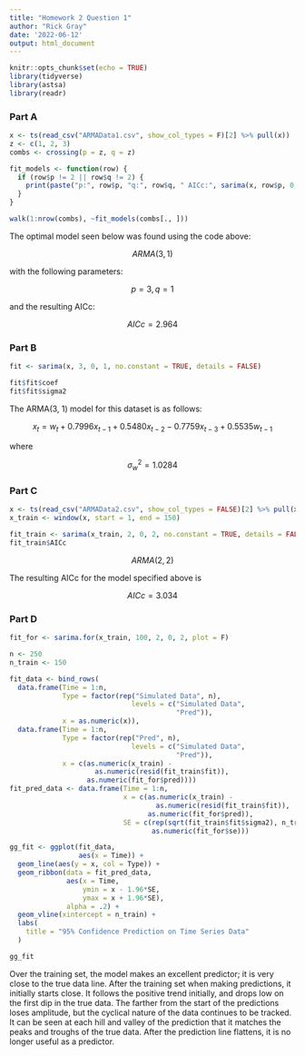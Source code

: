 ```yaml
---
title: "Homework 2 Question 1"
author: "Rick Gray"
date: '2022-06-12'
output: html_document
---
```


```r
knitr::opts_chunk$set(echo = TRUE)
library(tidyverse)
library(astsa)
library(readr)
```

### Part A

```r
x <- ts(read_csv("ARMAData1.csv", show_col_types = F)[2] %>% pull(x))
z <- c(1, 2, 3)
combs <- crossing(p = z, q = z)

fit_models <- function(row) {
  if (row$p != 2 || row$q != 2) {
    print(paste("p:", row$p, "q:", row$q, " AICc:", sarima(x, row$p, 0, row$q, no.constant = T, details = F)$AICc))
  }
}

walk(1:nrow(combs), ~fit_models(combs[., ]))
```

The optimal model seen below was found using the code above:

<center>$ARMA(3, 1)$</center>

with the following parameters:

<center>$p=3, q=1$</center>

and the resulting AICc:

<center>$AICc=2.964$</center>

### Part B

```r
fit <- sarima(x, 3, 0, 1, no.constant = TRUE, details = FALSE)

fit$fit$coef
fit$fit$sigma2
```

The ARMA(3, 1) model for this dataset is as follows:

<center>$x_{t} = w_{t} + 0.7996x_{t-1} + 0.5480x_{t-2} - 0.7759x_{t-3} + 0.5535w_{t-1}$</center>

where

<center>$\sigma_{w}^{2} = 1.0284$</center>

### Part C

```r
x <- ts(read_csv("ARMAData2.csv", show_col_types = FALSE)[2] %>% pull(x))
x_train <- window(x, start = 1, end = 150)

fit_train <- sarima(x_train, 2, 0, 2, no.constant = TRUE, details = FALSE)
fit_train$AICc
```

<center>$ARMA(2, 2)$</center>

The resulting AICc for the model specified above is

<center>$AICc=3.034$</center>

### Part D

```r
fit_for <- sarima.for(x_train, 100, 2, 0, 2, plot = F)

n <- 250
n_train <- 150

fit_data <- bind_rows(
  data.frame(Time = 1:n,
             Type = factor(rep("Simulated Data", n),
                              levels = c("Simulated Data",
                                         "Pred")),
             x = as.numeric(x)),
  data.frame(Time = 1:n,
             Type = factor(rep("Pred", n),
                              levels = c("Simulated Data",
                                         "Pred")),
             x = c(as.numeric(x_train) - 
                     as.numeric(resid(fit_train$fit)), 
                   as.numeric(fit_for$pred))))
fit_pred_data <- data.frame(Time = 1:n,
                            x = c(as.numeric(x_train) - 
                                    as.numeric(resid(fit_train$fit)), 
                                  as.numeric(fit_for$pred)),
                            SE = c(rep(sqrt(fit_train$fit$sigma2), n_train), 
                                   as.numeric(fit_for$se)))

gg_fit <- ggplot(fit_data,
                 aes(x = Time)) +
  geom_line(aes(y = x, col = Type)) +
  geom_ribbon(data = fit_pred_data,
              aes(x = Time, 
                  ymin = x - 1.96*SE,
                  ymax = x + 1.96*SE),
              alpha = .2) +
  geom_vline(xintercept = n_train) +
  labs(
    title = "95% Confidence Prediction on Time Series Data"
  )

gg_fit
```

Over the training set, the model makes an excellent predictor; it is very close to the true data line. After the training set when making predictions, it initially starts close. It follows the positive trend initially, and drops low on the first dip in the true data. The farther from the start of the predictions loses amplitude, but the cyclical nature of the data continues to be tracked. It can be seen at each hill and valley of the prediction that it matches the peaks and troughs of the true data. After the prediction line flattens, it is no longer useful as a predictor.